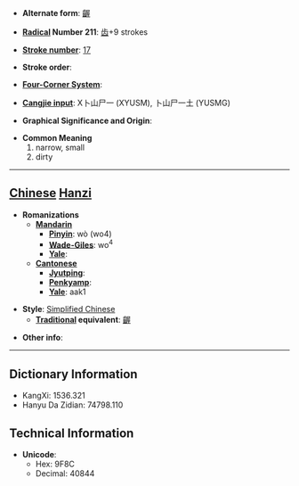 * '''Alternate form''': [[齷]]

* '''[[Wiktionary:Chinese radical index| Radical]] Number 211''': [[Wiktionary:Chinese radical index 齿|齿]]+9 strokes

* '''[[Wiktionary:Chinese total strokes index|Stroke number]]''': [[Wiktionary:Chinese total strokes index 17|17]]

* '''Stroke order''': 

* '''[[Wiktionary:Chinese four corner index|Four-Corner System]]''': 

* '''[[Wiktionary:Chinese Cangjie index|Cangjie input]]''': X卜山尸一 (XYUSM), 卜山尸一土 (YUSMG)

* '''Graphical Significance and Origin''': 

* '''Common Meaning'''
*#narrow, small
*# dirty


----

== [[Chinese]] [[Hanzi]] ==

* '''Romanizations'''
** '''[[Mandarin]]'''
*** '''[[Pinyin]]''': wò (wo4)
*** '''[[Wade-Giles]]''': wo<sup>4</sup>
*** '''[[Yale]]''': 
** '''[[Cantonese]]'''
*** '''[[Jyutping]]''':
*** '''[[Penkyamp]]''': 
*** '''[[Yale]]''': aak1

* '''Style''': [[Simplified Chinese]] 
** '''[[Traditional Chinese|Traditional]] equivalent''': [[齷]]

* '''Other info''': 

----

== Dictionary Information ==

* KangXi: 1536.321
* Hanyu Da Zidian: 74798.110

== Technical Information ==

* '''Unicode''':
** Hex: 9F8C
** Decimal: 40844